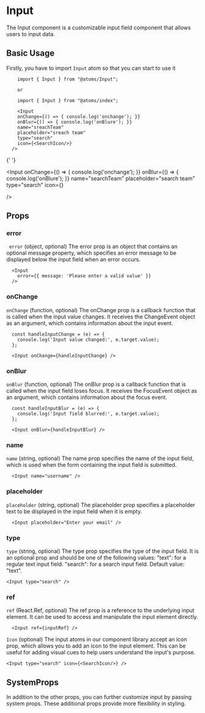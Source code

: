 

<MDXWrapper>
<Head>
	<title>Input Doc | OORSIG</title>
</Head>

# Input

The Input component is a customizable input field component that allows users to input data.

## Basic Usage

Firstly, you have to import `Input` atom so that you can start to use it

```
	import { Input } from "@atoms/Input";

	or

	import { Input } from "@atoms/index";

	<Input
    onChange={() => { console.log('onchange'); }}
    onBlur={() => { console.log('onBlure'); }}
    name="sreachTeam"
    placeholder="sreach team"
    type="search"
    icon={<SearchIcon/>}
  />
```

{' '}

<Input
  onChange={() => {
    console.log('onchange');
  }}
  onBlur={() => {
    console.log('onBlure');
  }}
  name="searchTeam"
  placeholder="search team"
  type="search"
  icon={<SearchIcon/>}

/>

## Props

### error

` error` (object, optional)
The error prop is an object that contains an optional message property, which specifies an error message to be displayed below the input field when an error occurs.

```
  <Input
    error={{ message: 'Please enter a valid value' }}
  />

```

### onChange

`onChange` (function, optional)
The onChange prop is a callback function that is called when the input value changes. It receives the ChangeEvent object as an argument, which contains information about the input event.

```
  const handleInputChange = (e) => {
    console.log('Input value changed:', e.target.value);
  };

  <Input onChange={handleInputChange} />

```

### onBlur

`onBlur` (function, optional)
The onBlur prop is a callback function that is called when the input field loses focus. It receives the FocusEvent object as an argument, which contains information about the focus event.

```
  const handleInputBlur = (e) => {
    console.log('Input field blurred:', e.target.value);
  };

  <Input onBlur={handleInputBlur} />
```

### name

`name` (string, optional)
The name prop specifies the name of the input field, which is used when the form containing the input field is submitted.

```
  <Input name="username" />
```

### placeholder

`placeholder` (string, optional)
The placeholder prop specifies a placeholder text to be displayed in the input field when it is empty.

```
  <Input placeholder="Enter your email" />
```

### type

`type` (string, optional)
The type prop specifies the type of the input field. It is an optional prop and should be one of the following values:
"text": for a regular text input field.
"search": for a search input field.
Default value: "text".

```
<Input type="search" />
```

### ref

`ref` (React.Ref, optional)
The ref prop is a reference to the underlying input element. It can be used to access and manipulate the input element directly.

```
  <Input ref={inputRef} />
```

`Icon` (optional)
The input atoms in our component library accept an icon prop, which allows you to add an icon to the input element. This can be useful for adding visual cues to help users understand the input's purpose.

```
<Input type="search" icon={<SearchIcon/>} />
```

## SystemProps

In addition to the other props, you can further customize input by passing system props. These additional props provide more flexibility in styling.

</MDXWrapper>
